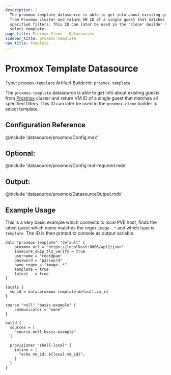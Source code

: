 ```yaml
---
description: |
  The proxmox template datasource is able to get info about existing guests
  from Proxmox cluster and return VM ID of a single guest that matches all
  specified filters. This ID can later be used in the 'clone' builder to
  select template.
page_title: Proxmox Clone - Datasources
sidebar_title: proxmox-template
nav_title: Template
---
```


# Proxmox Template Datasource

Type: `proxmox-template`
Artifact BuilderId: `proxmox.template`

The `proxmox-template` datasource is able to get info about existing guests
from [Proxmox](https://www.proxmox.com/en/proxmox-ve) cluster and return VM
ID of a single guest that matches all specified filters. This ID can later
be used in the `proxmox-clone` builder to select template.

## Configuration Reference

@include 'datasource/proxmox/Config.mdx'

## Optional:

@include 'datasource/proxmox/Config-not-required.mdx'

## Output:

@include 'datasource/proxmox/DatasourceOutput.mdx'

## Example Usage

This is a very basic example which connects to local PVE host, finds the latest
guest which name matches the regex `image-.*` and which type is `template`. The
ID is then printed to console as output variable.

```hcl
data "proxmox-template" "default" {
    proxmox_url = "https://localhost:8006/api2/json"
    insecure_skip_tls_verify = true
    username = "root@pam"
    password = "password"
    name_regex = "image-.*"
    template = true
    latest   = true
}

locals {
  vm_id = data.proxmox-template.default.vm_id
}

source "null" "basic-example" {
    communicator = "none"
}

build {
  sources = [
    "source.null.basic-example"
  ]

  provisioner "shell-local" {
    inline = [
      "echo vm_id: ${local.vm_id}",
    ]
  }
}
```
